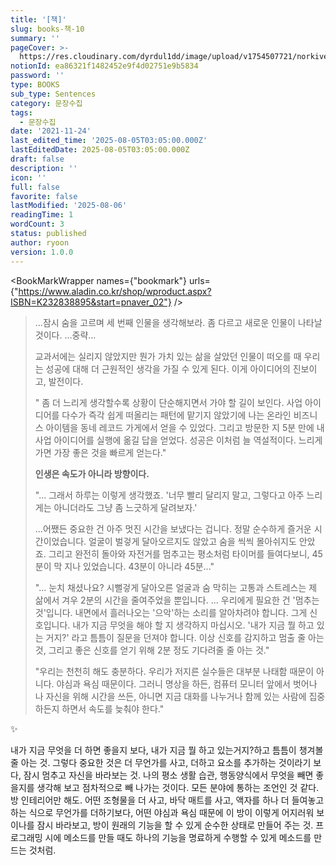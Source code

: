 ```yaml
---
title: '[책]'
slug: books-책-10
summary: ''
pageCover: >-
  https://res.cloudinary.com/dyrdul1dd/image/upload/v1754507721/norkive-notion-images/1754507721390-photo-1538045698727-ac45d4365100.jpg
notionId: ea86321f1482452e9f4d02751e9b5834
password: ''
type: BOOKS
sub_type: Sentences
category: 문장수집
tags:
  - 문장수집
date: '2021-11-24'
last_edited_time: '2025-08-05T03:05:00.000Z'
lastEditedDate: 2025-08-05T03:05:00.000Z
draft: false
description: ''
icon: ''
full: false
favorite: false
lastModified: '2025-08-06'
readingTime: 1
wordCount: 3
status: published
author: ryoon
version: 1.0.0
---
```


<BookMarkWrapper names={"bookmark"} urls={"https://www.aladin.co.kr/shop/wproduct.aspx?ISBN=K232838895&start=pnaver_02"} />

> ...잠시 숨을 고르며 세 번째 인물을 생각해보라. 좀 다르고 새로운 인물이 나타날 것이다. ...중략...
>
> 교과서에는 실리지 않았지만 뭔가 가치 있는 삶을 살았던 인물이 떠오를 때 우리는 성공에 대해 더 근원적인 생각을 가질 수 있게 된다. 이게 아이디어의 진보이고, 발전이다.
>
>
> " 좀 더 느리게 생각할수록 상황이 단순해지면서 가야 할 길이 보인다. 사업 아이디어를 다수가 즉각 쉽게 떠올리는 패턴에 맡기지 않았기에 나는 온라인 비즈니스 아이템을 동네 레코드 가게에서 얻을 수 있었다. 그리고 방문한 지 5분 만에 내 사업 아이디어를 실행에 옮길 답을 얻었다. 성공은 이처럼 늘 역설적이다. 느리게 가면 가장 좋은 것을 빠르게 얻는다."
>
>
> **인생은 속도가 아니라 방향이다.**
>
>
> "... 그래서 하루는 이렇게 생각했죠. '너무 빨리 달리지 말고, 그렇다고 아주 느리게는 아니더라도 그냥 좀 느긋하게 달려보자.'
>
>
> ...어쨌든 중요한 건 아주 멋진 시간을 보냈다는 겁니다. 정말 순수하게 즐거운 시간이었습니다. 얼굴이 벌겋게 달아오르지도 않았고 숨을 씩씩 몰아쉬지도 안았죠. 그리고 완전히 돌아와 자전거를 멈추고는 평소처럼 타이머를 들여다보니, 45분이 막 지나 있었습니다. 43분이 아니라 45분..."
>
>
> "... 눈치 채셨나요? 시뻘겋게 달아오른 얼굴과 숨 막히는 고통과 스트레스는 제 삶에서 겨우 2분의 시간을 줄여주었을 뿐입니다. ... 우리에게 필요한 건 '멈추는 것'입니다. 내면에서 흘러나오는 '으악'하는 소리를 알아차려야 합니다. 그게 신호입니다. 내가 지금 무엇을 해야 할 지 생각하지 마십시오. '내가 지금 뭘 하고 있는 거지?' 라고 틈틈이 질문을 던져야 합니다. 이상 신호를 감지하고 멈출 줄 아는 것, 그리고 좋은 신호를 얻기 위해 2분 정도 기다려줄 줄 아는 것."
>
>
> "우리는 천천히 해도 충분하다. 우리가 저지른 실수들은 대부분 나태함 때문이 아니다. 야심과 욕심 때문이다. 그러니 명상을 하든, 컴퓨터 모니터 앞에서 벗어나 나 자신을 위해 시간을 쓰든, 아니면 지금 대화를 나누거나 함께 있는 사람에 집중하든지 하면서 속도를 늦춰야 한다."
>
>

✨


내가 지금 무엇을 더 하면 좋을지 보다, 내가 지금 뭘 하고 있는거지?하고 틈틈이 챙겨볼 줄 아는 것. 그렇다 중요한 것은 더 무언가를 사고, 더하고 요소를 추가하는 것이라기 보다, 잠시 멈추고 자신을 바라보는 것. 나의 평소 생활 습관, 행동양식에서 무엇을 빼면 좋을지를 생각해 보고 점차적으로 빼 나가는 것이다. 모든 분야에 통하는 조언인 것 같다. 방 인테리어만 해도. 어떤 조형물을 더 사고, 바닥 매트를 사고, 액자를 하나 더 들여놓고 하는 식으로 무언가를 더하기보다, 어떤 야심과 욕심 때문에 이 방이 이렇게 어지러워 보이나를 잠시 바라보고, 방이 원래의 기능을 할 수 있게 순수한 상태로 만들어 주는 것. 프로그래밍 시에 메소드를 만들 때도 하나의 기능을 명료하게 수행할 수 있게 메소드를 만드는 것처럼.

